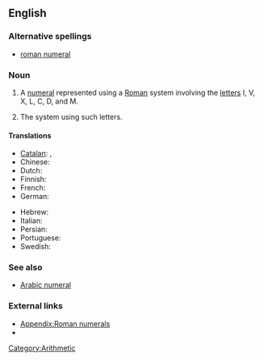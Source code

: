 ==English==

===Alternative spellings===
* [[roman numeral]] {{qualifier|US}}

===Noun===
{{en-noun|sg=[[Roman]] [[numeral]]}}

# A [[numeral]] represented using a [[Roman]] system involving the [[letter]]s I, V, X, L, C, D, and M.
# {{context|in the [[Roman numerals|plural]]}} The system using such letters.

====Translations====
{{trans-top|a numeral represented by letters.m=12342}}
* [[Catalan]]: {{t|ca|xifra romana|f}}, {{t|ca|número romano|m}}
* Chinese: {{t|cmn|罗马数字|sc=Hani|xs=Mandarin}}
* Dutch: {{t|nl|Romeins cijfer|n}}
* Finnish: {{t|fi|roomalainen numero}}
* French: {{t|fr|chiffre romain|m}}
* German: {{t|de|römische Ziffer|f}}
{{trans-mid}}
* Hebrew: {{t|he|ספרה רומית|f|tr=sifra romit|sc=Hebr}}
* Italian: {{t|it|numero romano|m}}
* Persian: {{t|fa|اعداد رومي|sc=fa-Arab|xs=Persian}}
* Portuguese: {{t|pt|número romano|m}}
* Swedish: {{t|sv|romersk siffra|c}}
{{trans-bottom}}

===See also===
* [[Arabic numeral]]

===External links===
* [[Appendix:Roman numerals]]
* {{pedia|Roman numerals}}

[[Category:Arithmetic]]
[[Category:Roman numerals| ]]